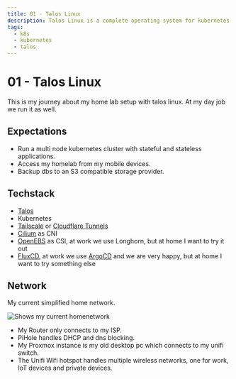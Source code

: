 ```yaml
---
title: 01 - Talos Linux
description: Talos Linux is a complete operating system for kubernetes
tags:
  - k8s
  - kubernetes
  - talos
---
```


# 01 - Talos Linux

This is my journey about my home lab setup with talos linux. At my day job we run it as well.

## Expectations

- Run a multi node kubernetes cluster with stateful and stateless applications.
- Access my homelab from my mobile devices.
- Backup dbs to an S3 compatible storage provider.

## Techstack

- [Talos](https://talos.dev/docs)
- Kubernetes
- [Tailscale](https://tailscale.com) or [Cloudflare Tunnels](https://www.cloudflare.com/products/tunnel/)
- [Cilium](https://cilium.io/) as CNI
- [OpenEBS](https://openebs.io/) as CSI, at work we use Longhorn, but at home I want to try it out
- [FluxCD](https://fluxcd.io/), at work we use [ArgoCD](https://argo-cd.readthedocs.io/en/stable/) and we are very happy, but at home I want to try something else

## Network

My current simplified home network.

<img src="/home-network.svg" alt="Shows my current homenetwork" />

<br />

- My Router only connects to my ISP.
- PiHole handles DHCP and dns blocking.
- My Proxmox instance is my old desktop pc which connects to my unifi switch.
- The Unifi Wifi hotspot handles multiple wireless networks, one for work, IoT devices and private devices.

